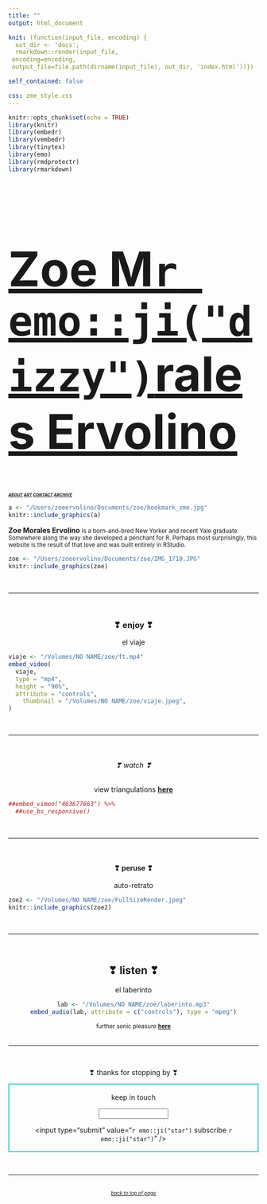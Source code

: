 ```yaml
---
title: ""
output: html_document

knit: (function(input_file, encoding) {
  out_dir <- 'docs';
  rmarkdown::render(input_file,
 encoding=encoding,
 output_file=file.path(dirname(input_file), out_dir, 'index.html'))})

self_contained: false

css: zme_style.css
---
```

<style type="text/css">
.main-container {
  max-width: 1800px;
  margin-left: auto;
  margin-right: auto;
    background-color:PowderBlue;
    	cursor: url('/Users/zoeervolino/Documents/zoe/cursor.cur'), default;
}
</style>

```r
knitr::opts_chunk$set(echo = TRUE)
library(knitr)
library(embedr)
library(vembedr)
library(tinytex)
library(emo)
library(rmdprotectr)
library(rmarkdown)
```
<head>
<a href="https://zoervolino.github.io/zoe/">
<font size=80>
<h1>Zoe M`r emo::ji("dizzy")`rales Ervolino</h1>
</font>
</a>
<b>
<a2>
<small>
<small><small><a href="about.html"><i>ABOUT</a>  </i></small></small>
<small><small><a href="design.html"><i>ART</a>  </i></small></small> 
<small><small><a href="contact.html"><i>CONTACT</a>  </i></small></small> 
<small><small><a href="https://tinyletter.com/unfriendlybrujita/archive"><i>ARCHIVE</a>  </i></small></small>
</small>
</a2>  
</b>
</head>
<a name="top"></a>
<body>
<a href="https://zoervolino.github.io/zoe/design.html">
```r
a <- "/Users/zoeervolino/Documents/zoe/bookmark_zme.jpg"
knitr::include_graphics(a)
```
</a>

<a1><b>Zoe Morales Ervolino</a1></b> <small>is a born-and-bred New Yorker and recent Yale graduate. Somewhere along the way she developed a penchant for R. Perhaps most surprisingly, this website is the result of that love and was built entirely in RStudio.</small>

```r

zoe <- "/Users/zoeervolino/Documents/zoe/IMG_1710.JPG"
knitr::include_graphics(zoe)

```
<br>
<hr>
<br>
<center>
<h3>**❣ enjoy ❣**</h3>
</center>
<center>
el viaje
</center>
```r
viaje <- "/Volumes/NO NAME/zoe/ft.mp4"
embed_video(
  viaje, 
  type = "mp4", 
  height = "90%", 
  attribute = "controls",
    thumbnail = "/Volumes/NO NAME/zoe/viaje.jpeg",
)
```
<br>
<hr>
<br>
<center>
<h6>❣ watch ❣</h6>
</center>
<center>
view triangulations <a href="https://youtu.be/rf0VjGLtb3g?t=253"><b>here</b></a>
</center>
```r
##embed_vimeo("463677663") %>%
  ##use_bs_responsive()
```
<br>
<hr>
<br>
<center>
<h4>**❣ peruse ❣**</h4>
</center>
<center>
auto-retrato
</center>
```r

zoe2 <- "/Volumes/NO NAME/zoe/FullSizeRender.jpeg"
knitr::include_graphics(zoe2)

```
<br>
<hr>
<br>
<center>
<h2>**❣ listen ❣**</h2>
</center>
<center>
el laberinto 
</center>
<center>
```r
lab <- "/Volumes/NO NAME/zoe/laberinto.mp3"
embed_audio(lab, attribute = c("controls"), type = "mpeg")
```
</center>
<center>
<small>further sonic pleasure <a href="https://soundcloud.com/zoe-ervolino"><b>here</a></b>
</small>
</center>
<br>
<hr>
<br>
<center>
<p><h7>❣ thanks for stopping by ❣</h7></p>
</center>
<a2><form style="border:2px solid #3cc;padding:3px;text-align:center;" action="https://tinyletter.com/unfriendlybrujita" method="post" target="popupwindow" onsubmit="window.open('https://tinyletter.com/unfriendlybrujita', 'popupwindow', 'scrollbars=yes,width=800,height=600');return true"><p><label for="tlemail">keep in touch</label></p><p><input type="text" style="width:140px" name="email" id="tlemail" /></p><input type="hidden" value="1" name="embed"/><input type="submit" value="`r emo::ji("star")` subscribe `r emo::ji("star")`" /><p><a href="https://tinyletter.com" target="_blank"></a></p></form></a2>
</body>
<br>
<hr>
<br>
<small>
<small>
<center>
<i><a href="#top">back to top of page</a>
</center>
</i>
</small>
</small>
</br>

